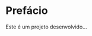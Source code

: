 ```{=html}
<style>
  body{text-align: justify}
</style>
```

:::: progress
::: {.progress-bar style="width: 100%;"}
:::
::::

# Prefácio {.unnumbered}

Este é um projeto desenvolvido...

:::: progress
::: {.progress-bar style="width: 100%;"}
:::
::::